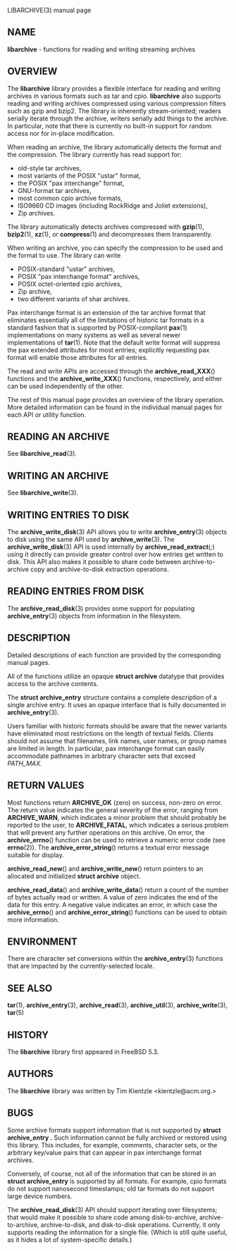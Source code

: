 LIBARCHIVE(3) manual page 
== NAME == 
'''libarchive''' 
- functions for reading and writing streaming archives 
== OVERVIEW == 
The 
'''libarchive''' 
library provides a flexible interface for reading and writing 
archives in various formats such as tar and cpio. 
'''libarchive''' 
also supports reading and writing archives compressed using 
various compression filters such as gzip and bzip2. 
The library is inherently stream-oriented; readers serially iterate through 
the archive, writers serially add things to the archive. 
In particular, note that there is currently no built-in support for 
random access nor for in-place modification. 

When reading an archive, the library automatically detects the 
format and the compression. 
The library currently has read support for: 
<ul> 
<li> 
old-style tar archives, 
</li><li> 
most variants of the POSIX 
"ustar" 
format, 
</li><li> 
the POSIX 
"pax interchange" 
format, 
</li><li> 
GNU-format tar archives, 
</li><li> 
most common cpio archive formats, 
</li><li> 
ISO9660 CD images (including RockRidge and Joliet extensions), 
</li><li> 
Zip archives. 
</li></ul> 
The library automatically detects archives compressed with 
'''gzip'''(1), 
'''bzip2'''(1), 
'''xz'''(1), 
or 
'''compress'''(1) 
and decompresses them transparently. 

When writing an archive, you can specify the compression 
to be used and the format to use. 
The library can write 
<ul> 
<li> 
POSIX-standard 
"ustar" 
archives, 
</li><li> 
POSIX 
"pax interchange format" 
archives, 
</li><li> 
POSIX octet-oriented cpio archives, 
</li><li> 
Zip archive, 
</li><li> 
two different variants of shar archives. 
</li></ul> 
Pax interchange format is an extension of the tar archive format that 
eliminates essentially all of the limitations of historic tar formats 
in a standard fashion that is supported 
by POSIX-compliant 
'''pax'''(1) 
implementations on many systems as well as several newer implementations of 
'''tar'''(1). 
Note that the default write format will suppress the pax extended 
attributes for most entries; explicitly requesting pax format will 
enable those attributes for all entries. 

The read and write APIs are accessed through the 
'''archive_read_XXX'''() 
functions and the 
'''archive_write_XXX'''() 
functions, respectively, and either can be used independently 
of the other. 

The rest of this manual page provides an overview of the library 
operation. 
More detailed information can be found in the individual manual 
pages for each API or utility function. 
== READING AN ARCHIVE == 
See 
'''libarchive_read'''(3). 
== WRITING AN ARCHIVE == 
See 
'''libarchive_write'''(3). 
== WRITING ENTRIES TO DISK == 
The 
'''archive_write_disk'''(3) 
API allows you to write 
'''archive_entry'''(3) 
objects to disk using the same API used by 
'''archive_write'''(3). 
The 
'''archive_write_disk'''(3) 
API is used internally by 
'''archive_read_extract'''('';'') 
using it directly can provide greater control over how entries 
get written to disk. 
This API also makes it possible to share code between 
archive-to-archive copy and archive-to-disk extraction 
operations. 
== READING ENTRIES FROM DISK == 
The 
'''archive_read_disk'''(3) 
provides some support for populating 
'''archive_entry'''(3) 
objects from information in the filesystem. 
== DESCRIPTION == 
Detailed descriptions of each function are provided by the 
corresponding manual pages. 

All of the functions utilize an opaque 
'''struct archive''' 
datatype that provides access to the archive contents. 

The 
'''struct archive_entry''' 
structure contains a complete description of a single archive 
entry. 
It uses an opaque interface that is fully documented in 
'''archive_entry'''(3). 

Users familiar with historic formats should be aware that the newer 
variants have eliminated most restrictions on the length of textual fields. 
Clients should not assume that filenames, link names, user names, or 
group names are limited in length. 
In particular, pax interchange format can easily accommodate pathnames 
in arbitrary character sets that exceed 
''PATH_MAX''. 
== RETURN VALUES == 
Most functions return 
'''ARCHIVE_OK''' 
(zero) on success, non-zero on error. 
The return value indicates the general severity of the error, ranging 
from 
'''ARCHIVE_WARN''', 
which indicates a minor problem that should probably be reported 
to the user, to 
'''ARCHIVE_FATAL''', 
which indicates a serious problem that will prevent any further 
operations on this archive. 
On error, the 
'''archive_errno'''() 
function can be used to retrieve a numeric error code (see 
'''errno'''(2)). 
The 
'''archive_error_string'''() 
returns a textual error message suitable for display. 

'''archive_read_new'''() 
and 
'''archive_write_new'''() 
return pointers to an allocated and initialized 
'''struct archive''' 
object. 

'''archive_read_data'''() 
and 
'''archive_write_data'''() 
return a count of the number of bytes actually read or written. 
A value of zero indicates the end of the data for this entry. 
A negative value indicates an error, in which case the 
'''archive_errno'''() 
and 
'''archive_error_string'''() 
functions can be used to obtain more information. 
== ENVIRONMENT == 
There are character set conversions within the 
'''archive_entry'''(3) 
functions that are impacted by the currently-selected locale. 
== SEE ALSO == 
'''tar'''(1), 
'''archive_entry'''(3), 
'''archive_read'''(3), 
'''archive_util'''(3), 
'''archive_write'''(3), 
'''tar'''(5) 
== HISTORY == 
The 
'''libarchive''' 
library first appeared in 
FreeBSD 5.3. 
== AUTHORS == 
The 
'''libarchive''' 
library was written by 
Tim Kientzle  &lt;kientzle@acm.org.&gt; 
== BUGS == 
Some archive formats support information that is not supported by 
'''struct archive_entry .''' 
Such information cannot be fully archived or restored using this library. 
This includes, for example, comments, character sets, 
or the arbitrary key/value pairs that can appear in 
pax interchange format archives. 

Conversely, of course, not all of the information that can be 
stored in an 
'''struct archive_entry''' 
is supported by all formats. 
For example, cpio formats do not support nanosecond timestamps; 
old tar formats do not support large device numbers. 

The 
'''archive_read_disk'''(3) 
API should support iterating over filesystems; 
that would make it possible to share code among 
disk-to-archive, archive-to-archive, archive-to-disk, 
and disk-to-disk operations. 
Currently, it only supports reading the 
information for a single file. 
(Which is still quite useful, as it hides a lot 
of system-specific details.) 
